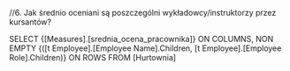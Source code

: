 //6. Jak średnio oceniani są poszczególni wykładowcy/instruktorzy przez kursantów?

SELECT 
{[Measures].[srednia_ocena_pracownika]} ON COLUMNS,
NON EMPTY {([t Employee].[Employee Name].Children, [t Employee].[Employee Role].Children)} ON ROWS
FROM [Hurtownia]
